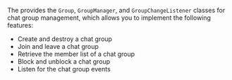 <PlatformWrapper platform="android">

The <Vg k="CHAT_SDK"/> provides the `Group`, `GroupManager`, and `GroupChangeListener` classes for chat group management, which allows you to implement the following features:

- Create and destroy a chat group
- Join and leave a chat group
- Retrieve the member list of a chat group
- Block and unblock a chat group
- Listen for the chat group events

</PlatformWrapper>